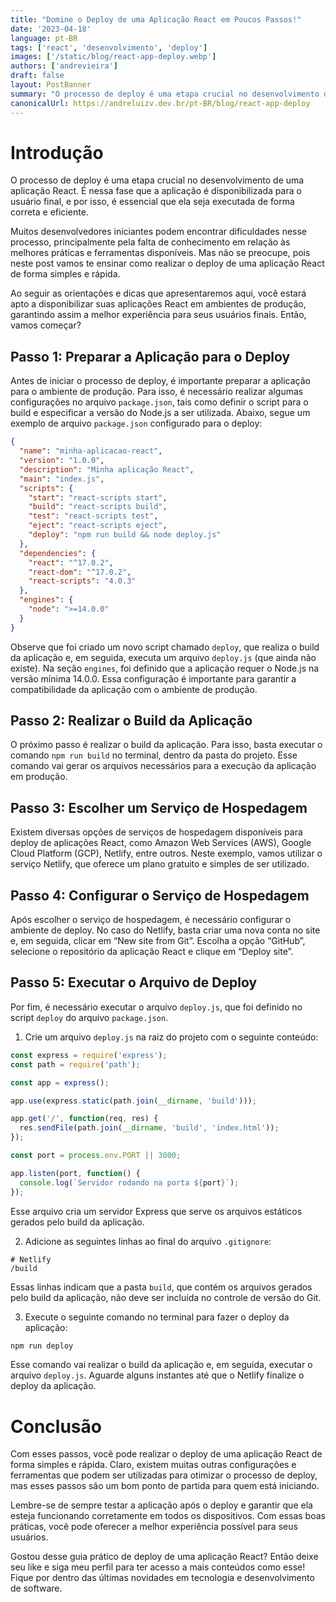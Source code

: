 ```yaml
---
title: "Domine o Deploy de uma Aplicação React em Poucos Passos!"
date: '2023-04-18'
language: pt-BR
tags: ['react', 'desenvolvimento', 'deploy']
images: ['/static/blog/react-app-deploy.webp']
authors: ['andrevieira']
draft: false
layout: PostBanner
summary: "O processo de deploy é uma etapa crucial no desenvolvimento de uma aplicação React. É nessa fase que a aplicação é disponibilizada para o usuário final, e por isso, é essencial que ela seja executada de forma correta e eficiente."
canonicalUrl: https://andreluizv.dev.br/pt-BR/blog/react-app-deploy
---
```


# Introdução
O processo de deploy é uma etapa crucial no desenvolvimento de uma aplicação React. É nessa fase que a aplicação é disponibilizada para o usuário final, e por isso, é essencial que ela seja executada de forma correta e eficiente.

Muitos desenvolvedores iniciantes podem encontrar dificuldades nesse processo, principalmente pela falta de conhecimento em relação às melhores práticas e ferramentas disponíveis. Mas não se preocupe, pois neste post vamos te ensinar como realizar o deploy de uma aplicação React de forma simples e rápida.

Ao seguir as orientações e dicas que apresentaremos aqui, você estará apto a disponibilizar suas aplicações React em ambientes de produção, garantindo assim a melhor experiência para seus usuários finais. Então, vamos começar?

## Passo 1: Preparar a Aplicação para o Deploy
Antes de iniciar o processo de deploy, é importante preparar a aplicação para o ambiente de produção. Para isso, é necessário realizar algumas configurações no arquivo `package.json`, tais como definir o script para o build e especificar a versão do Node.js a ser utilizada. Abaixo, segue um exemplo de arquivo `package.json` configurado para o deploy:

``` json
{
  "name": "minha-aplicacao-react",
  "version": "1.0.0",
  "description": "Minha aplicação React",
  "main": "index.js",
  "scripts": {
    "start": "react-scripts start",
    "build": "react-scripts build",
    "test": "react-scripts test",
    "eject": "react-scripts eject",
    "deploy": "npm run build && node deploy.js"
  },
  "dependencies": {
    "react": "^17.0.2",
    "react-dom": "^17.0.2",
    "react-scripts": "4.0.3"
  },
  "engines": {
    "node": ">=14.0.0"
  }
}
```

Observe que foi criado um novo script chamado `deploy`, que realiza o build da aplicação e, em seguida, executa um arquivo `deploy.js` (que ainda não existe). Na seção `engines`, foi definido que a aplicação requer o Node.js na versão mínima 14.0.0. Essa configuração é importante para garantir a compatibilidade da aplicação com o ambiente de produção.

## Passo 2: Realizar o Build da Aplicação
O próximo passo é realizar o build da aplicação. Para isso, basta executar o comando `npm run build` no terminal, dentro da pasta do projeto. Esse comando vai gerar os arquivos necessários para a execução da aplicação em produção.

## Passo 3: Escolher um Serviço de Hospedagem
Existem diversas opções de serviços de hospedagem disponíveis para deploy de aplicações React, como Amazon Web Services (AWS), Google Cloud Platform (GCP), Netlify, entre outros. Neste exemplo, vamos utilizar o serviço Netlify, que oferece um plano gratuito e simples de ser utilizado.

## Passo 4: Configurar o Serviço de Hospedagem
Após escolher o serviço de hospedagem, é necessário configurar o ambiente de deploy. No caso do Netlify, basta criar uma nova conta no site e, em seguida, clicar em “New site from Git”. Escolha a opção “GitHub”, selecione o repositório da aplicação React e clique em “Deploy site”.

## Passo 5: Executar o Arquivo de Deploy
Por fim, é necessário executar o arquivo `deploy.js`, que foi definido no script `deploy` do arquivo `package.json`.

1. Crie um arquivo `deploy.js` na raiz do projeto com o seguinte conteúdo:

``` javascript
const express = require('express');
const path = require('path');

const app = express();

app.use(express.static(path.join(__dirname, 'build')));

app.get('/', function(req, res) {
  res.sendFile(path.join(__dirname, 'build', 'index.html'));
});

const port = process.env.PORT || 3000;

app.listen(port, function() {
  console.log(`Servidor rodando na porta ${port}`);
});
```

Esse arquivo cria um servidor Express que serve os arquivos estáticos gerados pelo build da aplicação.

2. Adicione as seguintes linhas ao final do arquivo `.gitignore`:

``` ignore
# Netlify
/build
```

Essas linhas indicam que a pasta `build`, que contém os arquivos gerados pelo build da aplicação, não deve ser incluída no controle de versão do Git.

3. Execute o seguinte comando no terminal para fazer o deploy da aplicação:

``` bash
npm run deploy
```

Esse comando vai realizar o build da aplicação e, em seguida, executar o arquivo `deploy.js`. Aguarde alguns instantes até que o Netlify finalize o deploy da aplicação.

# Conclusão
Com esses passos, você pode realizar o deploy de uma aplicação React de forma simples e rápida. Claro, existem muitas outras configurações e ferramentas que podem ser utilizadas para otimizar o processo de deploy, mas esses passos são um bom ponto de partida para quem está iniciando.

Lembre-se de sempre testar a aplicação após o deploy e garantir que ela esteja funcionando corretamente em todos os dispositivos. Com essas boas práticas, você pode oferecer a melhor experiência possível para seus usuários.

Gostou desse guia prático de deploy de uma aplicação React? Então deixe seu like e siga meu perfil para ter acesso a mais conteúdos como esse! Fique por dentro das últimas novidades em tecnologia e desenvolvimento de software.